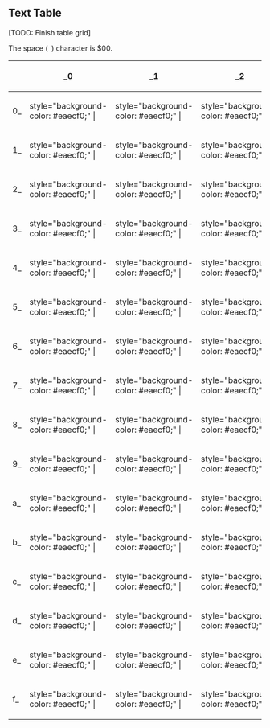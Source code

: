 
==Text Table==

[TODO: Finish table grid]

The space (<code>&nbsp;</code>) character is $00.

{| class="wikitable" style="text-align: center;"
|-
!    !!  _0  !!  _1  !!  _2  !!  _3  !!  _4  !!  _5  !!  _6  !!  _7  !!  _8  !!  _9  !!  _a  !!  _b  !!  _c  !!  _d  !!  _e  !!  _f
|-
! scope="row" |  0_
|  <!-- 00 -->  style="background-color: #eaecf0;"  |
|  <!-- 01 -->  style="background-color: #eaecf0;"  |
|  <!-- 02 -->  style="background-color: #eaecf0;"  |
|  <!-- 03 -->  style="background-color: #eaecf0;"  |
|  <!-- 04 -->  style="background-color: #eaecf0;"  |
|  <!-- 05 -->  style="background-color: #eaecf0;"  |
|  <!-- 06 -->  style="background-color: #eaecf0;"  |
|  <!-- 07 -->  style="background-color: #eaecf0;"  |
|  <!-- 08 -->  style="background-color: #eaecf0;"  |
|  <!-- 09 -->  style="background-color: #eaecf0;"  |
|  <!-- 0a -->  style="background-color: #eaecf0;"  |
|  <!-- 0b -->  style="background-color: #eaecf0;"  |
|  <!-- 0c -->  style="background-color: #eaecf0;"  |
|  <!-- 0d -->  style="background-color: #eaecf0;"  |
|  <!-- 0e -->  style="background-color: #eaecf0;"  |
|  <!-- 0f -->  style="background-color: #eaecf0;"  |
|-
! scope="row" |  1_
|  <!-- 10 -->  style="background-color: #eaecf0;"  |
|  <!-- 11 -->  style="background-color: #eaecf0;"  |
|  <!-- 12 -->  style="background-color: #eaecf0;"  |
|  <!-- 13 -->  style="background-color: #eaecf0;"  |
|  <!-- 14 -->  style="background-color: #eaecf0;"  |
|  <!-- 15 -->  style="background-color: #eaecf0;"  |
|  <!-- 16 -->  style="background-color: #eaecf0;"  |
|  <!-- 17 -->  style="background-color: #eaecf0;"  |
|  <!-- 18 -->  style="background-color: #eaecf0;"  |
|  <!-- 19 -->  style="background-color: #eaecf0;"  |
|  <!-- 1a -->  style="background-color: #eaecf0;"  |
|  <!-- 1b -->  style="background-color: #eaecf0;"  |
|  <!-- 1c -->  style="background-color: #eaecf0;"  |
|  <!-- 1d -->  style="background-color: #eaecf0;"  |
|  <!-- 1e -->  style="background-color: #eaecf0;"  |
|  <!-- 1f -->  style="background-color: #eaecf0;"  |
|-
! scope="row" |  2_
|  <!-- 20 -->  style="background-color: #eaecf0;"  |
|  <!-- 21 -->  style="background-color: #eaecf0;"  |
|  <!-- 22 -->  style="background-color: #eaecf0;"  |
|  <!-- 23 -->  style="background-color: #eaecf0;"  |
|  <!-- 24 -->  style="background-color: #eaecf0;"  |
|  <!-- 25 -->  style="background-color: #eaecf0;"  |
|  <!-- 26 -->  style="background-color: #eaecf0;"  |
|  <!-- 27 -->  style="background-color: #eaecf0;"  |
|  <!-- 28 -->  style="background-color: #eaecf0;"  |
|  <!-- 29 -->  style="background-color: #eaecf0;"  |
|  <!-- 2a -->  style="background-color: #eaecf0;"  |
|  <!-- 2b -->  style="background-color: #eaecf0;"  |
|  <!-- 2c -->  style="background-color: #eaecf0;"  |
|  <!-- 2d -->  style="background-color: #eaecf0;"  |
|  <!-- 2e -->  style="background-color: #eaecf0;"  |
|  <!-- 2f -->  style="background-color: #eaecf0;"  |
|-
! scope="row" |  3_
|  <!-- 30 -->  style="background-color: #eaecf0;"  |
|  <!-- 31 -->  style="background-color: #eaecf0;"  |
|  <!-- 32 -->  style="background-color: #eaecf0;"  |
|  <!-- 33 -->  style="background-color: #eaecf0;"  |
|  <!-- 34 -->  style="background-color: #eaecf0;"  |
|  <!-- 35 -->  style="background-color: #eaecf0;"  |
|  <!-- 36 -->  style="background-color: #eaecf0;"  |
|  <!-- 37 -->  style="background-color: #eaecf0;"  |
|  <!-- 38 -->  style="background-color: #eaecf0;"  |
|  <!-- 39 -->  style="background-color: #eaecf0;"  |
|  <!-- 3a -->  style="background-color: #eaecf0;"  |
|  <!-- 3b -->  style="background-color: #eaecf0;"  |
|  <!-- 3c -->  style="background-color: #eaecf0;"  |
|  <!-- 3d -->  style="background-color: #eaecf0;"  |
|  <!-- 3e -->  style="background-color: #eaecf0;"  |
|  <!-- 3f -->  style="background-color: #eaecf0;"  |
|-
! scope="row" |  4_
|  <!-- 40 -->  style="background-color: #eaecf0;"  |
|  <!-- 41 -->  style="background-color: #eaecf0;"  |
|  <!-- 42 -->  style="background-color: #eaecf0;"  |
|  <!-- 43 -->  style="background-color: #eaecf0;"  |
|  <!-- 44 -->  style="background-color: #eaecf0;"  |
|  <!-- 45 -->  style="background-color: #eaecf0;"  |
|  <!-- 46 -->  style="background-color: #eaecf0;"  |
|  <!-- 47 -->  style="background-color: #eaecf0;"  |
|  <!-- 48 -->  style="background-color: #eaecf0;"  |
|  <!-- 49 -->  style="background-color: #eaecf0;"  |
|  <!-- 4a -->  style="background-color: #eaecf0;"  |
|  <!-- 4b -->  style="background-color: #eaecf0;"  |
|  <!-- 4c -->  style="background-color: #eaecf0;"  |
|  <!-- 4d -->  style="background-color: #eaecf0;"  |
|  <!-- 4e -->  style="background-color: #eaecf0;"  |
|  <!-- 4f -->  style="background-color: #eaecf0;"  |
|-
! scope="row" |  5_
|  <!-- 50 -->  style="background-color: #eaecf0;"  |
|  <!-- 51 -->  style="background-color: #eaecf0;"  |
|  <!-- 52 -->  style="background-color: #eaecf0;"  |
|  <!-- 53 -->  style="background-color: #eaecf0;"  |
|  <!-- 54 -->  style="background-color: #eaecf0;"  |
|  <!-- 55 -->  style="background-color: #eaecf0;"  |
|  <!-- 56 -->  style="background-color: #eaecf0;"  |
|  <!-- 57 -->  style="background-color: #eaecf0;"  |
|  <!-- 58 -->  style="background-color: #eaecf0;"  |
|  <!-- 59 -->  style="background-color: #eaecf0;"  |
|  <!-- 5a -->  style="background-color: #eaecf0;"  |
|  <!-- 5b -->  style="background-color: #eaecf0;"  |
|  <!-- 5c -->  style="background-color: #eaecf0;"  |
|  <!-- 5d -->  style="background-color: #eaecf0;"  |
|  <!-- 5e -->  style="background-color: #eaecf0;"  |
|  <!-- 5f -->  style="background-color: #eaecf0;"  |
|-
! scope="row" |  6_
|  <!-- 60 -->  style="background-color: #eaecf0;"  |
|  <!-- 61 -->  style="background-color: #eaecf0;"  |
|  <!-- 62 -->  style="background-color: #eaecf0;"  |
|  <!-- 63 -->  style="background-color: #eaecf0;"  |
|  <!-- 64 -->  style="background-color: #eaecf0;"  |
|  <!-- 65 -->  style="background-color: #eaecf0;"  |
|  <!-- 66 -->  style="background-color: #eaecf0;"  |
|  <!-- 67 -->  style="background-color: #eaecf0;"  |
|  <!-- 68 -->  style="background-color: #eaecf0;"  |
|  <!-- 69 -->  style="background-color: #eaecf0;"  |
|  <!-- 6a -->  style="background-color: #eaecf0;"  |
|  <!-- 6b -->  style="background-color: #eaecf0;"  |
|  <!-- 6c -->  style="background-color: #eaecf0;"  |
|  <!-- 6d -->  style="background-color: #eaecf0;"  |
|  <!-- 6e -->  style="background-color: #eaecf0;"  |
|  <!-- 6f -->  style="background-color: #eaecf0;"  |
|-
! scope="row" |  7_
|  <!-- 70 -->  style="background-color: #eaecf0;"  |
|  <!-- 71 -->  style="background-color: #eaecf0;"  |
|  <!-- 72 -->  style="background-color: #eaecf0;"  |
|  <!-- 73 -->  style="background-color: #eaecf0;"  |
|  <!-- 74 -->  style="background-color: #eaecf0;"  |
|  <!-- 75 -->  style="background-color: #eaecf0;"  |
|  <!-- 76 -->  style="background-color: #eaecf0;"  |
|  <!-- 77 -->  style="background-color: #eaecf0;"  |
|  <!-- 78 -->  style="background-color: #eaecf0;"  |
|  <!-- 79 -->  style="background-color: #eaecf0;"  |
|  <!-- 7a -->  style="background-color: #eaecf0;"  |
|  <!-- 7b -->  style="background-color: #eaecf0;"  |
|  <!-- 7c -->  style="background-color: #eaecf0;"  |
|  <!-- 7d -->  style="background-color: #eaecf0;"  |
|  <!-- 7e -->  style="background-color: #eaecf0;"  |
|  <!-- 7f -->  style="background-color: #eaecf0;"  |
|-
! scope="row" |  8_
|  <!-- 80 -->  style="background-color: #eaecf0;"  |
|  <!-- 81 -->  style="background-color: #eaecf0;"  |
|  <!-- 82 -->  style="background-color: #eaecf0;"  |
|  <!-- 83 -->  style="background-color: #eaecf0;"  |
|  <!-- 84 -->  style="background-color: #eaecf0;"  |
|  <!-- 85 -->  style="background-color: #eaecf0;"  |
|  <!-- 86 -->  style="background-color: #eaecf0;"  |
|  <!-- 87 -->  style="background-color: #eaecf0;"  |
|  <!-- 88 -->  style="background-color: #eaecf0;"  |
|  <!-- 89 -->  style="background-color: #eaecf0;"  |
|  <!-- 8a -->  style="background-color: #eaecf0;"  |
|  <!-- 8b -->  style="background-color: #eaecf0;"  |
|  <!-- 8c -->  style="background-color: #eaecf0;"  |
|  <!-- 8d -->  style="background-color: #eaecf0;"  |
|  <!-- 8e -->  style="background-color: #eaecf0;"  |
|  <!-- 8f -->  style="background-color: #eaecf0;"  |
|-
! scope="row" |  9_
|  <!-- 90 -->  style="background-color: #eaecf0;"  |
|  <!-- 91 -->  style="background-color: #eaecf0;"  |
|  <!-- 92 -->  style="background-color: #eaecf0;"  |
|  <!-- 93 -->  style="background-color: #eaecf0;"  |
|  <!-- 94 -->  style="background-color: #eaecf0;"  |
|  <!-- 95 -->  style="background-color: #eaecf0;"  |
|  <!-- 96 -->  style="background-color: #eaecf0;"  |
|  <!-- 97 -->  style="background-color: #eaecf0;"  |
|  <!-- 98 -->  style="background-color: #eaecf0;"  |
|  <!-- 99 -->  style="background-color: #eaecf0;"  |
|  <!-- 9a -->  style="background-color: #eaecf0;"  |
|  <!-- 9b -->  style="background-color: #eaecf0;"  |
|  <!-- 9c -->  style="background-color: #eaecf0;"  |
|  <!-- 9d -->  style="background-color: #eaecf0;"  |
|  <!-- 9e -->  style="background-color: #eaecf0;"  |
|  <!-- 9f -->  style="background-color: #eaecf0;"  |
|-
! scope="row" |  a_
|  <!-- a0 -->  style="background-color: #eaecf0;"  |
|  <!-- a1 -->  style="background-color: #eaecf0;"  |
|  <!-- a2 -->  style="background-color: #eaecf0;"  |
|  <!-- a3 -->  style="background-color: #eaecf0;"  |
|  <!-- a4 -->  style="background-color: #eaecf0;"  |
|  <!-- a5 -->  style="background-color: #eaecf0;"  |
|  <!-- a6 -->  style="background-color: #eaecf0;"  |
|  <!-- a7 -->  style="background-color: #eaecf0;"  |
|  <!-- a8 -->  style="background-color: #eaecf0;"  |
|  <!-- a9 -->  style="background-color: #eaecf0;"  |
|  <!-- aa -->  style="background-color: #eaecf0;"  |
|  <!-- ab -->  style="background-color: #eaecf0;"  |
|  <!-- ac -->  style="background-color: #eaecf0;"  |
|  <!-- ad -->  style="background-color: #eaecf0;"  |
|  <!-- ae -->  style="background-color: #eaecf0;"  |
|  <!-- af -->  style="background-color: #eaecf0;"  |
|-
! scope="row" |  b_
|  <!-- b0 -->  style="background-color: #eaecf0;"  |
|  <!-- b1 -->  style="background-color: #eaecf0;"  |
|  <!-- b2 -->  style="background-color: #eaecf0;"  |
|  <!-- b3 -->  style="background-color: #eaecf0;"  |
|  <!-- b4 -->  style="background-color: #eaecf0;"  |
|  <!-- b5 -->  style="background-color: #eaecf0;"  |
|  <!-- b6 -->  style="background-color: #eaecf0;"  |
|  <!-- b7 -->  style="background-color: #eaecf0;"  |
|  <!-- b8 -->  style="background-color: #eaecf0;"  |
|  <!-- b9 -->  style="background-color: #eaecf0;"  |
|  <!-- ba -->  style="background-color: #eaecf0;"  |
|  <!-- bb -->  style="background-color: #eaecf0;"  |
|  <!-- bc -->  style="background-color: #eaecf0;"  |
|  <!-- bd -->  style="background-color: #eaecf0;"  |
|  <!-- be -->  style="background-color: #eaecf0;"  |
|  <!-- bf -->  style="background-color: #eaecf0;"  |
|-
! scope="row" |  c_
|  <!-- c0 -->  style="background-color: #eaecf0;"  |
|  <!-- c1 -->  style="background-color: #eaecf0;"  |
|  <!-- c2 -->  style="background-color: #eaecf0;"  |
|  <!-- c3 -->  style="background-color: #eaecf0;"  |
|  <!-- c4 -->  style="background-color: #eaecf0;"  |
|  <!-- c5 -->  style="background-color: #eaecf0;"  |
|  <!-- c6 -->  style="background-color: #eaecf0;"  |
|  <!-- c7 -->  style="background-color: #eaecf0;"  |
|  <!-- c8 -->  style="background-color: #eaecf0;"  |
|  <!-- c9 -->  style="background-color: #eaecf0;"  |
|  <!-- ca -->  style="background-color: #eaecf0;"  |
|  <!-- cb -->  style="background-color: #eaecf0;"  |
|  <!-- cc -->  style="background-color: #eaecf0;"  |
|  <!-- cd -->  style="background-color: #eaecf0;"  |
|  <!-- ce -->  style="background-color: #eaecf0;"  |
|  <!-- cf -->  style="background-color: #eaecf0;"  |
|-
! scope="row" |  d_
|  <!-- d0 -->  style="background-color: #eaecf0;"  |
|  <!-- d1 -->  style="background-color: #eaecf0;"  |
|  <!-- d2 -->  style="background-color: #eaecf0;"  |
|  <!-- d3 -->  style="background-color: #eaecf0;"  |
|  <!-- d4 -->  style="background-color: #eaecf0;"  |
|  <!-- d5 -->  style="background-color: #eaecf0;"  |
|  <!-- d6 -->  style="background-color: #eaecf0;"  |
|  <!-- d7 -->  style="background-color: #eaecf0;"  |
|  <!-- d8 -->  style="background-color: #eaecf0;"  |
|  <!-- d9 -->  style="background-color: #eaecf0;"  |
|  <!-- da -->  style="background-color: #eaecf0;"  |
|  <!-- db -->  style="background-color: #eaecf0;"  |
|  <!-- dc -->  style="background-color: #eaecf0;"  |
|  <!-- dd -->  style="background-color: #eaecf0;"  |
|  <!-- de -->  style="background-color: #eaecf0;"  |
|  <!-- df -->  style="background-color: #eaecf0;"  |
|-
! scope="row" |  e_
|  <!-- e0 -->  style="background-color: #eaecf0;"  |
|  <!-- e1 -->  style="background-color: #eaecf0;"  |
|  <!-- e2 -->  style="background-color: #eaecf0;"  |
|  <!-- e3 -->  style="background-color: #eaecf0;"  |
|  <!-- e4 -->  style="background-color: #eaecf0;"  |
|  <!-- e5 -->  style="background-color: #eaecf0;"  |
|  <!-- e6 -->  style="background-color: #eaecf0;"  |
|  <!-- e7 -->  style="background-color: #eaecf0;"  |
|  <!-- e8 -->  style="background-color: #eaecf0;"  |
|  <!-- e9 -->  style="background-color: #eaecf0;"  |
|  <!-- ea -->  style="background-color: #eaecf0;"  |
|  <!-- eb -->  style="background-color: #eaecf0;"  |
|  <!-- ec -->  style="background-color: #eaecf0;"  |
|  <!-- ed -->  style="background-color: #eaecf0;"  |
|  <!-- ee -->  style="background-color: #eaecf0;"  |
|  <!-- ef -->  style="background-color: #eaecf0;"  |
|-
! scope="row" |  f_
|  <!-- f0 -->  style="background-color: #eaecf0;"  |
|  <!-- f1 -->  style="background-color: #eaecf0;"  |
|  <!-- f2 -->  style="background-color: #eaecf0;"  |
|  <!-- f3 -->  style="background-color: #eaecf0;"  |
|  <!-- f4 -->  style="background-color: #eaecf0;"  |
|  <!-- f5 -->  style="background-color: #eaecf0;"  |
|  <!-- f6 -->  style="background-color: #eaecf0;"  |
|  <!-- f7 -->  style="background-color: #eaecf0;"  |
|  <!-- f8 -->  style="background-color: #eaecf0;"  |
|  <!-- f9 -->  style="background-color: #eaecf0;"  |
|  <!-- fa -->  style="background-color: #eaecf0;"  |
|  <!-- fb -->  style="background-color: #eaecf0;"  |
|  <!-- fc -->  style="background-color: #eaecf0;"  |
|  <!-- fd -->  style="background-color: #eaecf0;"  |
|  <!-- fe -->  style="background-color: #eaecf0;"  |
|  <!-- ff -->  style="background-color: #eaecf0;"  |
|}
